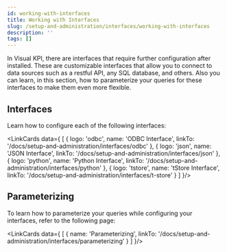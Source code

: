 ```yaml
---
id: working-with-interfaces
title: Working with Interfaces
slug: /setup-and-administration/interfaces/working-with-interfaces
description: ''
tags: []
---
```



In Visual KPI, there are interfaces that require further configuration after installed. These are customizable interfaces that allow you to connect to data sources such as a restful API, any SQL database, and others. Also you can learn, in this section, how to parameterize your queries for these interfaces to make them even more flexible.

## Interfaces

Learn how to configure each of the following interfaces:

<LinkCards data={
  [
    {
      logo: 'odbc',
      name: 'ODBC Interface',
      linkTo: '/docs/setup-and-administration/interfaces/odbc'
    },
    {
      logo: 'json',
      name: 'JSON Interface',
      linkTo: '/docs/setup-and-administration/interfaces/json'
    },
    {
      logo: 'python',
      name: 'Python Interface',
      linkTo: '/docs/setup-and-administration/interfaces/python'
    },
    {
      logo: 'tstore',
      name: 'tStore Interface',
      linkTo: '/docs/setup-and-administration/interfaces/t-store'
    }
  ]
}/>

## Parameterizing

To learn how to parameterize your queries while configuring your interfaces, refer to the following page:

<LinkCards data={
  [
    {
      name: 'Parameterizing',
      linkTo: '/docs/setup-and-administration/interfaces/parameterizing'
    }
  ]
}/>

